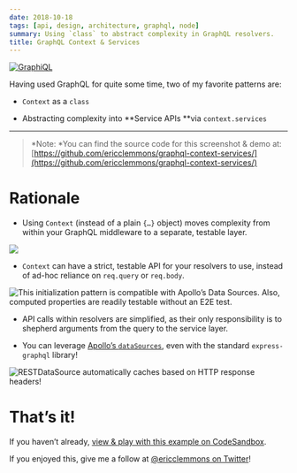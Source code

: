 ```yaml
---
date: 2018-10-18
tags: [api, design, architecture, graphql, node]
summary: Using `class` to abstract complexity in GraphQL resolvers.
title: GraphQL Context & Services
---
```


[![GraphiQL](https://cdn-images-1.medium.com/max/4232/1*V1-Gltco1Ot3rSvGQq8Bgw.png)](https://codesandbox.io/s/github/ericclemmons/graphql-context-services?module=README.md)

Having used GraphQL for quite some time, two of my favorite patterns are:

- `Context` as a `class`

- Abstracting complexity into **Service APIs **via `context.services`

---

> *Note: *You can find the source code for this screenshot & demo at:
> [https://github.com/ericclemmons/graphql-context-services/](https://github.com/ericclemmons/graphql-context-services/)

# Rationale

- Using `Context` (instead of a plain `{…}` object) moves complexity from within your GraphQL middleware to a separate, testable layer.

![](https://cdn-images-1.medium.com/max/2248/1*tIFRRnByssNA1TQsZUISIg.png)

- `Context` can have a strict, testable API for your resolvers to use, instead of ad-hoc reliance on `req.query` or `req.body`.

![This initialization pattern is compatible with Apollo’s Data Sources. Also, computed properties are readily testable without an E2E test.](https://cdn-images-1.medium.com/max/2648/1*vBNNfH3xukpih4b8GanoNg.png)

- API calls within resolvers are simplified, as their only responsibility is to shepherd arguments from the query to the service layer.

- You can leverage [Apollo’s `dataSources`](https://www.apollographql.com/docs/apollo-server/features/data-sources.html#Accessing-data-sources-from-resolvers), even with the standard `express-graphql` library!

![`RESTDataSource` automatically caches based on HTTP response headers!](https://cdn-images-1.medium.com/max/2280/1*jZkinAdxquNZOvEZtHN_qg.png)

# That’s it!

If you haven’t already, [view & play with this example on CodeSandbox](https://codesandbox.io/s/github/ericclemmons/graphql-context-services?module=README.md).

If you enjoyed this, give me a follow at [@ericclemmons on Twitter](https://twitter.com/ericclemmons)!
